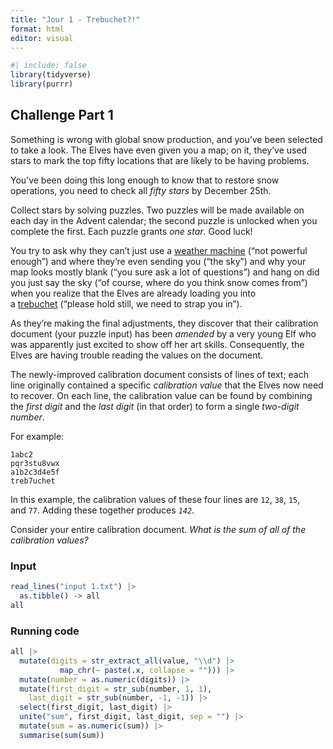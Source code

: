 ```yaml
---
title: "Jour 1 - Trebuchet?!"
format: html
editor: visual
---
```


```r
#| include: false
library(tidyverse)
library(purrr)
```

## Challenge Part 1

Something is wrong with global snow production, and you've been selected to take a look. The Elves have even given you a map; on it, they've used stars to mark the top fifty locations that are likely to be having problems.

You've been doing this long enough to know that to restore snow operations, you need to check all *fifty stars* by December 25th.

Collect stars by solving puzzles. Two puzzles will be made available on each day in the Advent calendar; the second puzzle is unlocked when you complete the first. Each puzzle grants *one star*. Good luck!

You try to ask why they can't just use a [weather machine](https://adventofcode.com/2015/day/1) ("not powerful enough") and where they're even sending you ("the sky") and why your map looks mostly blank ("you sure ask a lot of questions") and hang on did you just say the sky ("of course, where do you think snow comes from") when you realize that the Elves are already loading you into a [trebuchet](https://en.wikipedia.org/wiki/Trebuchet) ("please hold still, we need to strap you in").

As they're making the final adjustments, they discover that their calibration document (your puzzle input) has been *amended* by a very young Elf who was apparently just excited to show off her art skills. Consequently, the Elves are having trouble reading the values on the document.

The newly-improved calibration document consists of lines of text; each line originally contained a specific *calibration value* that the Elves now need to recover. On each line, the calibration value can be found by combining the *first digit* and the *last digit* (in that order) to form a single *two-digit number*.

For example:

```         
1abc2
pqr3stu8vwx
a1b2c3d4e5f
treb7uchet
```

In this example, the calibration values of these four lines are `12`, `38`, `15`, and `77`. Adding these together produces *`142`*.

Consider your entire calibration document. *What is the sum of all of the calibration values?*

### Input

```r
read_lines("input 1.txt") |>
  as.tibble() -> all
all
```

### Running code

```r
all |>
  mutate(digits = str_extract_all(value, "\\d") |>
           map_chr(~ paste(.x, collapse = ""))) |>
  mutate(number = as.numeric(digits)) |>
  mutate(first_digit = str_sub(number, 1, 1),                                      
    last_digit = str_sub(number, -1, -1)) |>
  select(first_digit, last_digit) |>
  unite("sum", first_digit, last_digit, sep = "") |>
  mutate(sum = as.numeric(sum)) |>
  summarise(sum(sum))
```
